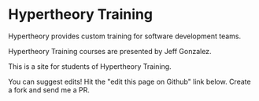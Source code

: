 # Hypertheory Training

Hypertheory provides custom training for software development teams. 

Hypertheory Training courses are presented by Jeff Gonzalez. 

This is a site for students of Hypertheory Training.



<Callout>
     You can suggest edits! Hit the "edit this page on Github" link below. Create a fork and send me a PR.
</Callout>

